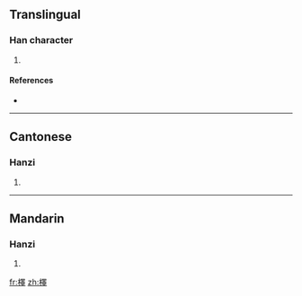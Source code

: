==Translingual==

===Han character===
{{Han char|rn=75|rad=木|as=13|sn=17|four=4694<sub>1</sub>|canj=木田中十 (DWLJ)}}

# {{defn|Han|sort=木13}}

====References====
* {{Han ref|kx=0557.180|dkj=15683|dj=0946.240|hdz=21301.180|uh=6AA1|ud=27297|bh=ECFA|bd=60666}}

----

==Cantonese==

===Hanzi===
{{yue-hanzi|jyut=|y=jaak6}}

# {{defn|Cantonese}}

----

==Mandarin==

===Hanzi===
{{cmn-hanzi|pin=[[shì]] ([[shi4]]), [[zhè]] ([[zhe4]])|wg=shih<sup>4</sup>, che<sup>4</sup>}}

# {{defn|Mandarin}}

[[fr:檡]]
[[zh:檡]]